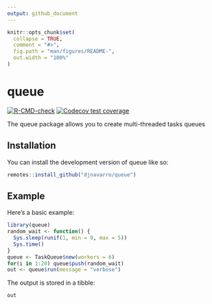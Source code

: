 ```yaml
---
output: github_document
---
```


<!-- README.md is generated from README.Rmd. Please edit that file -->

```r
knitr::opts_chunk$set(
  collapse = TRUE,
  comment = "#>",
  fig.path = "man/figures/README-",
  out.width = "100%"
)
```

# queue

<!-- badges: start -->
[![R-CMD-check](https://github.com/djnavarro/queue/actions/workflows/R-CMD-check.yaml/badge.svg)](https://github.com/djnavarro/queue/actions/workflows/R-CMD-check.yaml)
[![Codecov test coverage](https://codecov.io/gh/djnavarro/queue/branch/main/graph/badge.svg)](https://app.codecov.io/gh/djnavarro/queue?branch=main)
<!-- badges: end -->

The queue package allows you to create multi-threaded tasks queues

## Installation

You can install the development version of queue like so:

``` r
remotes::install_github("djnavarro/queue")
```

## Example

Here's a basic example:

```r
library(queue)
random_wait <- function() {
  Sys.sleep(runif(1, min = 0, max = 5))
  Sys.time()
}
queue <- TaskQueue$new(workers = 6)
for(i in 1:20) queue$push(random_wait)
out <- queue$run(message = "verbose")
```

The output is stored in a tibble:

```r
out
```

